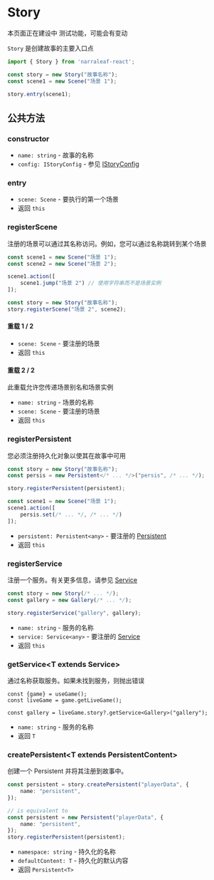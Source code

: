 
# Story

<Callout type="warning" emoji="⚠️">
    本页面正在建设中
</Callout>

<Callout type="warning" emoji="⚠️">
    测试功能，可能会有变动
</Callout>

`Story` 是创建故事的主要入口点

```ts
import { Story } from 'narraleaf-react';

const story = new Story("故事名称");
const scene1 = new Scene("场景 1");

story.entry(scene1);
```

## 公共方法

### constructor

<Steps>

- `name: string` - 故事的名称
- `config: IStoryConfig` - 参见 [IStoryConfig](../types/IStoryConfig)

</Steps>

### entry

<Steps>

- `scene: Scene` - 要执行的第一个场景
- 返回 `this`

</Steps>

### registerScene

<Steps>

注册的场景可以通过其名称访问。例如，您可以通过名称跳转到某个场景

```ts
const scene1 = new Scene("场景 1");
const scene2 = new Scene("场景 2");

scene1.action([
    scene1.jump("场景 2") // 使用字符串而不是场景实例
]);

const story = new Story("故事名称");
story.registerScene("场景 2", scene2);
```

#### 重载 1 / 2

- `scene: Scene` - 要注册的场景
- 返回 `this`

#### 重载 2 / 2

此重载允许您传递场景别名和场景实例

- `name: string` - 场景的名称
- `scene: Scene` - 要注册的场景
- 返回 `this`

</Steps>

### registerPersistent

<Steps>

您必须注册持久化对象以使其在故事中可用

```ts
const story = new Story("故事名称");
const persis = new Persistent</* ... */>("persis", /* ... */);

story.registerPersistent(persistent);

const scene1 = new Scene("场景 1");
scene1.action([
    persis.set(/* ... */, /* ... */)
]);
```

- `persistent: Persistent<any>` - 要注册的 [Persistent](../elements/persistent)
- 返回 `this`

</Steps>

### registerService

<Steps>

注册一个服务。有关更多信息，请参见 [Service](../elements/service)

```ts
const story = new Story(/* ... */);
const gallery = new Gallery(/* ... */);

story.registerService("gallery", gallery);
```

- `name: string` - 服务的名称
- `service: Service<any>` - 要注册的 [Service](../elements/service)
- 返回 `this`

</Steps>

### getService\<T extends Service\>

<Steps>

通过名称获取服务。如果未找到服务，则抛出错误

```tsx
const {game} = useGame();
const liveGame = game.getLiveGame();

const gallery = liveGame.story?.getService<Gallery>("gallery");
```

- `name: string` - 服务的名称
- 返回 `T`

</Steps>

### createPersistent\<T extends PersistentContent\>

<Steps>

创建一个 Persistent 并将其注册到故事中。

```ts
const persistent = story.createPersistent("playerData", {
    name: "persistent",
});

// is equivalent to
const persistent = new Persistent("playerData", {
    name: "persistent",
});
story.registerPersistent(persistent);
```

- `namespace: string` - 持久化的名称
- `defaultContent: T` - 持久化的默认内容
- 返回 `Persistent<T>`

</Steps>
